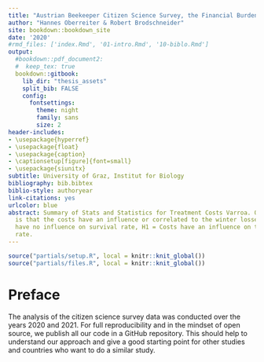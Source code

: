 ```yaml
---
title: "Austrian Beekeeper Citizen Science Survey, the Financial Burden to Fight *Varroa Destructor*"
author: "Hannes Oberreiter & Robert Brodschneider"
site: bookdown::bookdown_site
date: '2020'
#rmd_files: ['index.Rmd', '01-intro.Rmd', '10-biblo.Rmd']
output:
  #bookdown::pdf_document2:
  #  keep_tex: true
  bookdown::gitbook:
    lib_dir: "thesis_assets"
    split_bib: FALSE
    config:
      fontsettings:
        theme: night
        family: sans
        size: 2
header-includes:
- \usepackage{hyperref}
- \usepackage{float}
- \usepackage{caption}
- \captionsetup[figure]{font=small}
- \usepackage{siunitx}
subtitle: University of Graz, Institut for Biology
bibliography: bib.bibtex
biblio-style: authoryear
link-citations: yes
urlcolor: blue
abstract: Summary of Stats and Statistics for Treatment Costs Varroa. Our Hypothesis
  is that the costs have an influence or correlated to the winter losses. H0 = Costs
  have no influence on survival rate, H1 = Costs have an influence on the survival
  rate.
---
```


```r
source("partials/setup.R", local = knitr::knit_global())
source("partials/files.R", local = knitr::knit_global())
```

# Preface {-}

The analysis of the citizen science survey data was conducted over the years 2020 and 2021. For full reproducibility and in the mindset of open source, we publish all our code in a GitHub repository. This should help to understand our approach and give a good starting point for other studies and countries who want to do a similar study.
